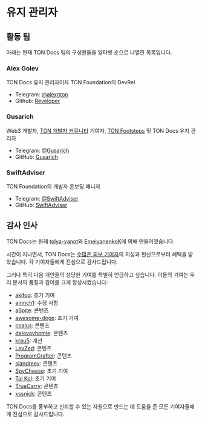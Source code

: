 # 유지 관리자

## 활동 팀

아래는 현재 TON Docs 팀의 구성원들을 알파벳 순으로 나열한 목록입니다.

### Alex Golev

TON Docs 유지 관리자이자 TON Foundation의 DevRel

- Telegram: [@alexgton](https://t.me/alexgton)
- Github: [Reveloper](https://github.com/Reveloper)

### Gusarich

Web3 개발자, [TON 개발자 커뮤니티](https://github.com/ton-community) 기여자, [TON Footsteps](https://github.com/ton-society/ton-footsteps) 및 TON Docs 유지 관리자

- Telegram: [@Gusarich](https://t.me/Gusarich)
- GitHub: [Gusarich](https://github.com/Gusarich)

### SwiftAdviser

TON Foundation의 개발자 온보딩 매니저

- Telegram: [@SwiftAdviser](https://t.me/SwiftAdviser)
- GitHub: [SwiftAdviser](https://github.com/SwiftAdviser)

## 감사 인사

TON Docs는 원래 [tolya-yanot](https://github.com/tolya-yanot)와 [EmelyanenkoK](https://github.com/EmelyanenkoK)에 의해 만들어졌습니다.

시간이 지나면서, TON Docs는 [수많은 외부 기여자](https://github.com/ton-community/ton-docs/graphs/contributors)의 지성과 헌신으로부터 혜택을 받았습니다. 각 기여자들에게 진심으로 감사드립니다.

그러나 특히 다음 개인들의 상당한 기여를 특별히 언급하고 싶습니다. 이들의 기여는 우리 문서의 품질과 깊이를 크게 향상시켰습니다:

- [akifoq](https://github.com/akifoq): 초기 기여
- [amnch1](https://github.com/amnch1): 수정 사항
- [aSpite](https://github.com/aSpite): 콘텐츠
- [awesome-doge](https://github.com/awesome-doge): 초기 기여
- [coalus](https://github.com/coalus): 콘텐츠
- [delovoyhomie](https://github.com/delovoyhomie): 콘텐츠
- [krau5](https://github.com/krau5): 개선
- [LevZed](https://github.com/LevZed): 콘텐츠
- [ProgramCrafter](https://github.com/ProgramCrafter): 콘텐츠
- [siandreev](https://github.com/siandreev): 콘텐츠
- [SpyCheese](https://github.com/SpyCheese): 초기 기여
- [Tal Kol](https://github.com/talkol): 초기 기여
- [TrueCarry](https://github.com/TrueCarry): 콘텐츠
- [xssnick](https://github.com/xssnick): 콘텐츠

TON Docs를 풍부하고 신뢰할 수 있는 자원으로 만드는 데 도움을 준 모든 기여자들에게 진심으로 감사드립니다.
